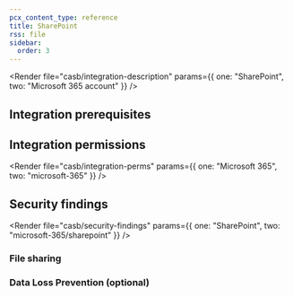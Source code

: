 ```yaml
---
pcx_content_type: reference
title: SharePoint
rss: file
sidebar:
  order: 3
---
```



<Render
  file="casb/integration-description"
  params={{ one: "SharePoint", two: "Microsoft 365 account" }}
/>

## Integration prerequisites

<Render file="casb/microsoft/m365-prereqs" />

## Integration permissions

<Render
  file="casb/integration-perms"
  params={{ one: "Microsoft 365", two: "microsoft-365" }}
/>

## Security findings

<Render
  file="casb/security-findings"
  params={{ one: "SharePoint", two: "microsoft-365/sharepoint" }}
/>

### File sharing

<Render file="casb/microsoft/file-sharing" />

### Data Loss Prevention (optional)

<Render file="casb/data-loss-prevention" />

<Render file="casb/microsoft/m365-dlp-findings" />
